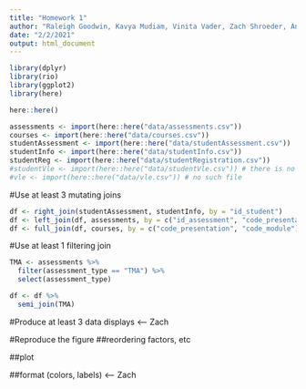 ```yaml
---
title: "Homework 1"
author: "Raleigh Goodwin, Kavya Mudiam, Vinita Vader, Zach Shroeder, Ann-Marie Barrett"
date: "2/2/2021"
output: html_document
---
```


```r
library(dplyr)
library(rio)
library(ggplot2)
library(here)
```


```r
here::here()

assessments <- import(here::here("data/assessments.csv"))
courses <- import(here::here("data/courses.csv"))
studentAssessment <- import(here::here("data/studentAssessment.csv"))
studentInfo <- import(here::here("data/studentInfo.csv"))
studentReg <- import(here::here("data/studentRegistration.csv"))
#studentVle <- import(here::here("data/studentVle.csv")) # there is no such file
#vle <- import(here::here("data/vle.csv")) # no such file
```


#Use at least 3 mutating joins
```r
df <- right_join(studentAssessment, studentInfo, by = "id_student")
df <- left_join(df, assessments, by = c("id_assessment", "code_presentation", "code_module"))
df <- full_join(df, courses, by = c("code_presentation", "code_module"))
```

#Use at least 1 filtering join
```r
TMA <- assessments %>%
  filter(assessment_type == "TMA") %>% 
  select(assessment_type)

df <- df %>% 
  semi_join(TMA)
```


#Produce at least 3 data displays <-- Zach

#Reproduce the figure
##reordering factors, etc 

##plot

##format (colors, labels) <-- Zach